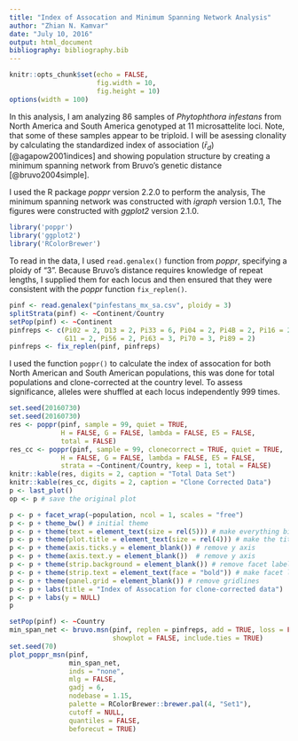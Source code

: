 ```yaml
---
title: "Index of Assocation and Minimum Spanning Network Analysis"
author: "Zhian N. Kamvar"
date: "July 10, 2016"
output: html_document
bibliography: bibliography.bib
---
```


```r
knitr::opts_chunk$set(echo = FALSE,
                      fig.width = 10,
                      fig.height = 10)
options(width = 100)
```


In this analysis, I am analyzing 86 samples of *Phytophthora infestans* from
North America and South America genotyped at 11 microsattelite loci. Note, that
some of these samples appear to be triploid. I will be asessing clonality by
calculating the standardized index of association ($\bar{r}_d$)
[@agapow2001indices] and showing population structure by creating a minimum
spanning network from Bruvo's genetic distance [@bruvo2004simple].

I used the R package *poppr* version 2.2.0 to perform the analysis, The minimum spanning network was constructed with *igraph* version 1.0.1, The figures were constructed with *ggplot2* version 2.1.0. 

```r
library('poppr')
library('ggplot2')
library('RColorBrewer')
```

To read in the data, I used `read.genalex()` function from *poppr*, specifying a ploidy of "3". Because Bruvo's distance requires knowledge of repeat lengths, I supplied them for each locus and then ensured that they were consistent with the *poppr* function `fix_replen()`.

```r
pinf <- read.genalex("pinfestans_mx_sa.csv", ploidy = 3)
splitStrata(pinf) <- ~Continent/Country
setPop(pinf) <- ~Continent
pinfreps <- c(Pi02 = 2, D13 = 2, Pi33 = 6, Pi04 = 2, Pi4B = 2, Pi16 = 2,
              G11 = 2, Pi56 = 2, Pi63 = 3, Pi70 = 3, Pi89 = 2)
pinfreps <- fix_replen(pinf, pinfreps)
```

I used the function `poppr()` to calculate the index of assocation for both North American and South American populations, this was done for total populations and clone-corrected at the country level. To assess significance, alleles were shuffled at each locus independently 999 times. 

```r
set.seed(20160730)
set.seed(20160730)
res <- poppr(pinf, sample = 99, quiet = TRUE,
             H = FALSE, G = FALSE, lambda = FALSE, E5 = FALSE,
             total = FALSE)
res_cc <- poppr(pinf, sample = 99, clonecorrect = TRUE, quiet = TRUE,
             H = FALSE, G = FALSE, lambda = FALSE, E5 = FALSE,
             strata = ~Continent/Country, keep = 1, total = FALSE)
knitr::kable(res, digits = 2, caption = "Total Data Set")
knitr::kable(res_cc, digits = 2, caption = "Clone Corrected Data")
p <- last_plot()
op <- p # save the original plot
```

```r
p <- p + facet_wrap(~population, ncol = 1, scales = "free")
p <- p + theme_bw() # initial theme
p <- p + theme(text = element_text(size = rel(5))) # make everything bigger
p <- p + theme(plot.title = element_text(size = rel(4))) # make the title bigger
p <- p + theme(axis.ticks.y = element_blank()) # remove y axis
p <- p + theme(axis.text.y = element_blank())  # remove y axis
p <- p + theme(strip.background = element_blank()) # remove facet label backgrounds
p <- p + theme(strip.text = element_text(face = "bold")) # make facet labels bold
p <- p + theme(panel.grid = element_blank()) # remove gridlines
p <- p + labs(title = "Index of Assocation for clone-corrected data")
p <- p + labs(y = NULL)
p
```



```r
setPop(pinf) <- ~Country
min_span_net <- bruvo.msn(pinf, replen = pinfreps, add = TRUE, loss = FALSE,
                          showplot = FALSE, include.ties = TRUE)
set.seed(70)
plot_poppr_msn(pinf,
               min_span_net,
               inds = "none",
               mlg = FALSE,
               gadj = 6,
               nodebase = 1.15,
               palette = RColorBrewer::brewer.pal(4, "Set1"),
               cutoff = NULL,
               quantiles = FALSE,
               beforecut = TRUE)
```
